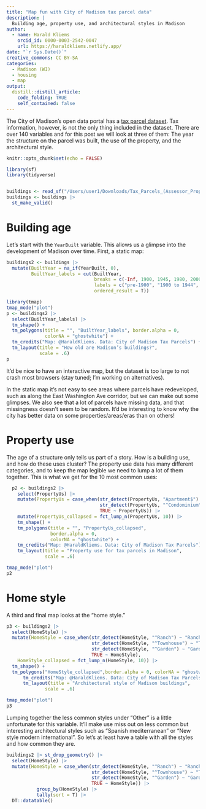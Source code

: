 ```yaml
---
title: "Map fun with City of Madison tax parcel data"
description: |
  Building age, property use, and architectural styles in Madison
author:
  - name: Harald Kliems 
    orcid_id: 0000-0003-2542-0047
    url: https://haraldkliems.netlify.app/
date: "`r Sys.Date()`"
creative_commons: CC BY-SA
categories:
  - Madison (WI)
  - housing
  - map
output: 
  distill::distill_article:
    code_folding: TRUE
    self_contained: false
---
```



The City of Madison's open data portal has a [tax parcel dataset](https://data-cityofmadison.opendata.arcgis.com/datasets/cityofmadison::tax-parcels-assessor-property-information/explore). Tax information, however, is not the only thing included in the dataset. There are over 140 variables and for this post we will look at three of them: The year the structure on the parcel was built, the use of the property, and the architectural style. 

```r
knitr::opts_chunk$set(echo = FALSE)
```

```r


library(sf)
library(tidyverse)


buildings <- read_sf("/Users/user1/Downloads/Tax_Parcels_(Assessor_Property_Information)/Tax_Parcels_(Assessor_Property_Information).shp")
buildings <- buildings |> 
  st_make_valid()
```

# Building age
Let's start with the `YearBuilt` variable. This allows us a glimpse into the development of Madison over time. First, a static map:

```r

buildings2 <- buildings |> 
  mutate(BuiltYear = na_if(YearBuilt, 0),
         BuiltYear_labels = cut(BuiltYear,
                                breaks = c(-Inf, 1900, 1945, 1980, 2000, 2010, Inf),
                                labels = c("pre-1900", "1900 to 1944", "post-WWII to 1979", "1980 to 1999", "2000 to 2009", "2010 and newer"),
                                ordered_result = T))

library(tmap)
tmap_mode("plot")
p <- buildings2 |> 
  select(BuiltYear_labels) |> 
  tm_shape() +
  tm_polygons(title = "", "BuiltYear_labels", border.alpha = 0,
              colorNA = "ghostwhite") +
  tm_credits("Map: @HaraldKliems. Data: City of Madison Tax Parcels") +
  tm_layout(title = "How old are Madison’s buildings?",
            scale = .6)
p
```

It'd be nice to have an interactive map, but the dataset is too large to not crash most browsers (stay tuned; I'm working on alternatives).

In the static map it's not easy to see areas where parcels have redeveloped, such as along the East Washington Ave corridor, but we can make out some glimpses. We also see that a lot of parcels have missing data, and that missingness doesn't seem to be random. It'd be interesting to know why the city has better data on some properties/areas/eras than on others!

# Property use
The age of a structure only tells us part of a story. How is a building use, and how do these uses cluster? The property use data has many different categories, and to keep the map legible we need to lump a lot of them together. This is what we get for the 10 most common uses:



```r


  p2 <- buildings2 |>
    select(PropertyUs) |>
    mutate(PropertyUs = case_when(str_detect(PropertyUs, "Apartment$") ~ "Apartment",
                                  str_detect(PropertyUs, "^Condominium") ~ "Condominium",
                                  TRUE ~ PropertyUs)) |>
    mutate(PropertyUs_collapsed = fct_lump_n(PropertyUs, 10)) |>
    tm_shape() +
    tm_polygons(title = "", "PropertyUs_collapsed",
                border.alpha = 0,
                colorNA = "ghostwhite") +
    tm_credits("Map: @HaraldKliems. Data: City of Madison Tax Parcels") +
    tm_layout(title = "Property use for tax parcels in Madison",
              scale = .6)

tmap_mode("plot")
p2


```



# Home style
A third and final map looks at the "home style." 

```r
p3 <- buildings2 |>
  select(HomeStyle) |>
  mutate(HomeStyle = case_when(str_detect(HomeStyle, "^Ranch") ~ "Ranch",
                               str_detect(HomeStyle, "^Townhouse") ~ "Townhouse",
                               str_detect(HomeStyle, "^Garden") ~ "Garden",
                               TRUE ~ HomeStyle),
    HomeStyle_collapsed = fct_lump_n(HomeStyle, 10)) |>
  tm_shape() +
  tm_polygons("HomeStyle_collapsed",border.alpha = 0, colorNA = "ghostwhite") +
      tm_credits("Map: @HaraldKliems. Data: City of Madison Tax Parcels") +
      tm_layout(title = "Architectural style of Madison buildings",
              scale = .6)

tmap_mode("plot")
p3
```

Lumping together the less common styles under "Other" is a little unfortunate for this variable. It'll make use miss out on less common but interesting architectural styles such as "Spanish mediterranean" or "New style modern international". So let's at least have a table with all the styles and how common they are.

```r
buildings2 |> st_drop_geometry() |>
  select(HomeStyle) |>
  mutate(HomeStyle = case_when(str_detect(HomeStyle, "^Ranch") ~ "Ranch",
                               str_detect(HomeStyle, "^Townhouse") ~ "Townhouse",
                               str_detect(HomeStyle, "^Garden") ~ "Garden",
                               TRUE ~ HomeStyle)) |>
           group_by(HomeStyle) |>
           tally(sort = T) |>
  DT::datatable()

```



